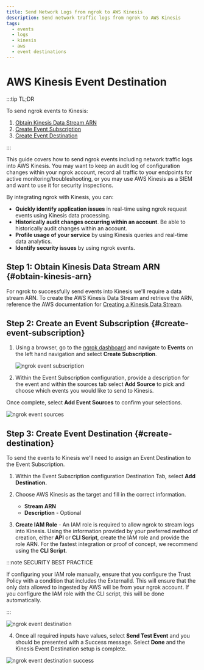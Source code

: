 ```yaml
---
title: Send Network Logs from ngrok to AWS Kinesis
description: Send network traffic logs from ngrok to AWS Kinesis
tags:
  - events
  - logs
  - kinesis
  - aws
  - event destinations
---
```


# AWS Kinesis Event Destination

:::tip TL;DR

To send ngrok events to Kinesis:

1. [Obtain Kinesis Data Stream ARN](#obtain-kinesis-arn)
1. [Create Event Subscription](#create-event-subscription)
1. [Create Event Destination](#create-destination)

:::

This guide covers how to send ngrok events including network traffic logs into AWS Kinesis.
You may want to keep an audit log of configuration changes within your ngrok
account, record all traffic to your endpoints for active monitoring/troubleshooting, or
you may use AWS Kinesis as a SIEM and want to use it for security inspections.

By integrating ngrok with Kinesis, you can:

- **Quickly identify application issues** in real-time using ngrok request events using Kinesis data processing.
- **Historically audit changes occurring within an account**. Be able to historically audit changes within an account.
- **Profile usage of your service** by using Kinesis queries and real-time data analytics.
- **Identify security issues** by using ngrok events.

## **Step 1**: Obtain Kinesis Data Stream ARN {#obtain-kinesis-arn}

For ngrok to successfully send events into Kinesis we'll require a data stream ARN. To
create the AWS Kinesis Data Stream and retrieve the ARN, reference the AWS documentation
for [Creating a Kinesis Data
Stream](https://docs.aws.amazon.com/streams/latest/dev/how-do-i-create-a-stream.html).

## **Step 2**: Create an Event Subscription {#create-event-subscription}

1. Using a browser, go to the [ngrok dashboard](https://dashboard.ngrok.com) and navigate to **Events** on the left hand navigation and select **Create Subscription**.

   ![ngrok event subscription](img/event_sub.png)

2. Within the Event Subscription configuration, provide a description for the event and within the sources tab select **Add Source** to pick and choose which events you would like to send to Kinesis.

Once complete, select **Add Event Sources** to confirm your selections.

![ngrok event sources](img/event_sources.png)

## **Step 3**: Create Event Destination {#create-destination}

To send the events to Kinesis we'll need to assign an Event Destination to the Event Subscription.

1. Within the Event Subscription configuration Destination Tab, select **Add Destination.**

1. Choose AWS Kinesis as the target and fill in the correct information.
   - **Stream ARN**
   - **Description** - Optional

1. **Create IAM Role** - An IAM role is required to allow ngrok to stream logs into
   Kinesis. Using the information provided by your preferred method of creation, either
   **API** or **CLI Script**, create the IAM role and provide the role ARN. For the
   fastest integration or proof of concept, we recommend using the **CLI Script**.

:::note SECURITY BEST PRACTICE

If configuring your IAM role manually, ensure that you configure the Trust Policy with a
condition that includes the ExternalId. This will ensure that the only data allowed to
ingested by AWS will be from your ngrok account. If you configure the IAM role with the
CLI script, this will be done automatically.

:::

![ngrok event destination](img/event_destination.png)

4. Once all required inputs have values, select **Send Test Event** and you should be presented with a Success message. Select **Done** and the Kinesis Event Destination setup is complete.

![ngrok event destination success](img/success.png)
